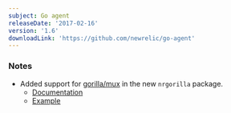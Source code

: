 ```yaml
---
subject: Go agent
releaseDate: '2017-02-16'
version: '1.6'
downloadLink: 'https://github.com/newrelic/go-agent'
---
```


### Notes

* Added support for [gorilla/mux](http://github.com/gorilla/mux) in the new `nrgorilla` package.
  * [Documentation](http://godoc.org/github.com/newrelic/go-agent/_integrations/nrgorilla/v1)
  * [Example](https://github.com/newrelic/go-agent/blob/master/examples/_gorilla/main.go)
